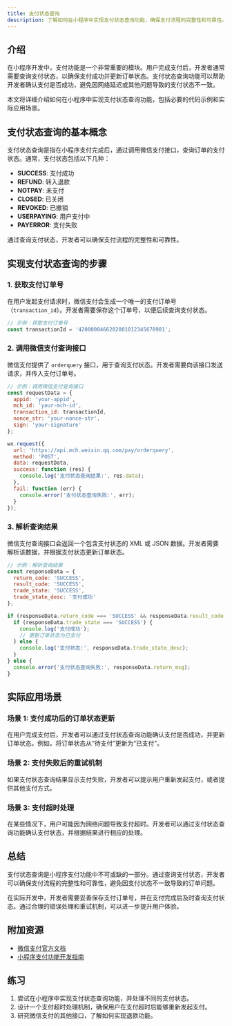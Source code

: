 ```yaml
---
title: 支付状态查询
description: 了解如何在小程序中实现支付状态查询功能，确保支付流程的完整性和可靠性。
---
```


## 介绍

在小程序开发中，支付功能是一个非常重要的模块。用户完成支付后，开发者通常需要查询支付状态，以确保支付成功并更新订单状态。支付状态查询功能可以帮助开发者确认支付是否成功，避免因网络延迟或其他问题导致的支付状态不一致。

本文将详细介绍如何在小程序中实现支付状态查询功能，包括必要的代码示例和实际应用场景。

## 支付状态查询的基本概念

支付状态查询是指在小程序支付完成后，通过调用微信支付接口，查询订单的支付状态。通常，支付状态包括以下几种：

- **SUCCESS**: 支付成功
- **REFUND**: 转入退款
- **NOTPAY**: 未支付
- **CLOSED**: 已关闭
- **REVOKED**: 已撤销
- **USERPAYING**: 用户支付中
- **PAYERROR**: 支付失败

通过查询支付状态，开发者可以确保支付流程的完整性和可靠性。

## 实现支付状态查询的步骤

### 1. 获取支付订单号

在用户发起支付请求时，微信支付会生成一个唯一的支付订单号（`transaction_id`）。开发者需要保存这个订单号，以便后续查询支付状态。

```javascript
// 示例：获取支付订单号
const transactionId = '4200000466202001012345678901';
```

### 2. 调用微信支付查询接口

微信支付提供了 `orderquery` 接口，用于查询支付状态。开发者需要向该接口发送请求，并传入支付订单号。

```javascript
// 示例：调用微信支付查询接口
const requestData = {
  appid: 'your-appid',
  mch_id: 'your-mch-id',
  transaction_id: transactionId,
  nonce_str: 'your-nonce-str',
  sign: 'your-signature'
};

wx.request({
  url: 'https://api.mch.weixin.qq.com/pay/orderquery',
  method: 'POST',
  data: requestData,
  success: function (res) {
    console.log('支付状态查询结果:', res.data);
  },
  fail: function (err) {
    console.error('支付状态查询失败:', err);
  }
});
```

### 3. 解析查询结果

微信支付查询接口会返回一个包含支付状态的 XML 或 JSON 数据。开发者需要解析该数据，并根据支付状态更新订单状态。

```javascript
// 示例：解析查询结果
const responseData = {
  return_code: 'SUCCESS',
  result_code: 'SUCCESS',
  trade_state: 'SUCCESS',
  trade_state_desc: '支付成功'
};

if (responseData.return_code === 'SUCCESS' && responseData.result_code === 'SUCCESS') {
  if (responseData.trade_state === 'SUCCESS') {
    console.log('支付成功');
    // 更新订单状态为已支付
  } else {
    console.log('支付状态:', responseData.trade_state_desc);
  }
} else {
  console.error('支付状态查询失败:', responseData.return_msg);
}
```

## 实际应用场景

### 场景 1: 支付成功后的订单状态更新

在用户完成支付后，开发者可以通过支付状态查询功能确认支付是否成功，并更新订单状态。例如，将订单状态从“待支付”更新为“已支付”。

### 场景 2: 支付失败后的重试机制

如果支付状态查询结果显示支付失败，开发者可以提示用户重新发起支付，或者提供其他支付方式。

### 场景 3: 支付超时处理

在某些情况下，用户可能因为网络问题导致支付超时。开发者可以通过支付状态查询功能确认支付状态，并根据结果进行相应的处理。

## 总结

支付状态查询是小程序支付功能中不可或缺的一部分。通过查询支付状态，开发者可以确保支付流程的完整性和可靠性，避免因支付状态不一致导致的订单问题。

在实际开发中，开发者需要妥善保存支付订单号，并在支付完成后及时查询支付状态。通过合理的错误处理和重试机制，可以进一步提升用户体验。

## 附加资源

- [微信支付官方文档](https://pay.weixin.qq.com/wiki/doc/api/wxa/wxa_api.php?chapter=9_2)
- [小程序支付功能开发指南](https://developers.weixin.qq.com/miniprogram/dev/framework/ability/payment.html)

## 练习

1. 尝试在小程序中实现支付状态查询功能，并处理不同的支付状态。
2. 设计一个支付超时处理机制，确保用户在支付超时后能够重新发起支付。
3. 研究微信支付的其他接口，了解如何实现退款功能。
